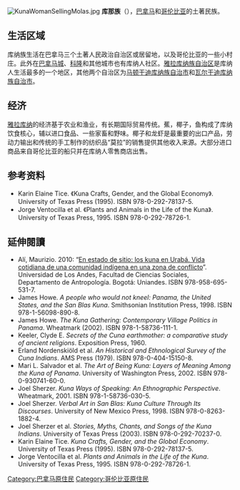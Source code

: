 {{ethnic group|
|group= 庫那族<br>Kuna
|image         = [[File:Kunawoman.jpg|250px]]
|image_caption =位於[[巴拿马|巴拿马]][[雅拉庫納族自治區|雅拉庫納族自治區]]，一位庫那族婦女穿著一件{{le|莫拉 (紡織品)|Mola (art form)|莫拉}}站在曬衣繩旁。
|poptime= 約 70,000 人
|popplace=[[巴拿马|巴拿马]], [[哥伦比亚|哥伦比亚]]
|rels= 傳統的庫那宗教，不同的基督教派如：[[浸信会|浸信会]]、[[天主教|天主教]]、及[[後期聖徒運動|後期聖徒運動]]（[[摩門教|摩門教]]）
|langs={{le|庫那語|Kuna language}}、[[西班牙語|西班牙語]]
|related=其他說[[奇布恰语系|奇布恰语系]]族群、[[米斯基托人|米斯基托人]]
}}

[[File:KunaWomanSellingMolas.jpg|thumb]]
'''库那族'''（{{lang|en|Kuna}}），[[巴拿马|巴拿马]]和[[哥伦比亚|哥伦比亚]]的土著民族。

==生活区域==
库纳族生活在巴拿马三个土著人民政治自治区或居留地，以及哥伦比亚的一些小村庄。此外在[[巴拿马城|巴拿马城]]、[[科隆_(巴拿马)|科隆]]和其他城市也有库纳人社区。[[雅拉库纳族自治区|雅拉库纳族自治区]]是库纳人生活最多的一个地区，其他两个自治区为[[马顿干迪库纳族自治市|马顿干迪库纳族自治市]]和[[瓦尔干迪库纳族自治市|瓦尔干迪库纳族自治市]]。

==经济==
[[雅拉库纳族自治区|雅拉库纳]]的经济基于农业和渔业，有长期国际贸易传统。蕉，椰子，鱼构成了库纳饮食核心，辅以进口食品、一些家畜和野味。椰子和龙虾是最重要的出口产品，劳动力输出和传统的手工制作的纺织品“莫拉”的销售提供其他收入来源。大部分进口商品来自哥伦比亚的船只并在库纳人零售商店出售。

==参考资料==
<span style="font-size:smaller;">
* Karin Elaine Tice. 《Kuna Crafts, Gender, and the Global Economy》. University of Texas Press (1995). ISBN 978-0-292-78137-5.
* Jorge Ventocilla et al. 《Plants and Animals in the Life of the Kuna》. University of Texas Press, 1995. ISBN 978-0-292-78726-1.

==延伸閱讀==
* Alí, Maurizio. 2010: “[https://web.archive.org/web/20110707052808/http://ediciones.uniandes.edu.co/index.php?Itemid=83&option=com_zoo&view=item&category_id=16&item_id=2103 En estado de sitio: los kuna en Urabá. Vida cotidiana de una comunidad indígena en una zona de conflicto]”. Universidad de Los Andes, Facultad de Ciencias Sociales, Departamento de Antropología. Bogotá: Uniandes. ISBN 978-958-695-531-7.
* James Howe. ''A people who would not kneel: Panama, the United States, and the San Blas Kuna''. Smithsonian Institution Press, 1998. ISBN 978-1-56098-890-8.
* James Howe. ''The Kuna Gathering: Contemporary Village Politics in Panama''. Wheatmark (2002). ISBN 978-1-58736-111-1.
* Keeler, Clyde E. ''Secrets of the Cuna earthmother: a comparative study of ancient religions''. Exposition Press, 1960.
* Erland Nordenskiöld et al. ''An Historical and Ethnological Survey of the Cuna Indians''. AMS Press (1979). ISBN 978-0-404-15150-8.
* Mari L. Salvador et al. ''The Art of Being Kuna: Layers of Meaning Among the Kuna of Panama''. University of Washington Press, 2002. ISBN 978-0-930741-60-0.
* Joel Sherzer. ''Kuna Ways of Speaking: An Ethnographic Perspective''. Wheatmark, 2001. ISBN 978-1-58736-030-5.
* Joel Sherzer. ''Verbal Art in San Blas: Kuna Culture Through Its Discourses''. University of New Mexico Press, 1998. ISBN 978-0-8263-1882-4.
* Joel Sherzer et al. ''Stories, Myths, Chants, and Songs of the Kuna Indians''. University of Texas Press (2003). ISBN 978-0-292-70237-0.
* Karin Elaine Tice. ''Kuna Crafts, Gender, and the Global Economy''. University of Texas Press (1995). ISBN 978-0-292-78137-5.
* Jorge Ventocilla et al. ''Plants and Animals in the Life of the Kuna''. University of Texas Press, 1995. ISBN 978-0-292-78726-1.

{{Authority control}}
[[Category:巴拿马原住民|Category:巴拿马原住民]]
[[Category:哥伦比亚原住民|Category:哥伦比亚原住民]]